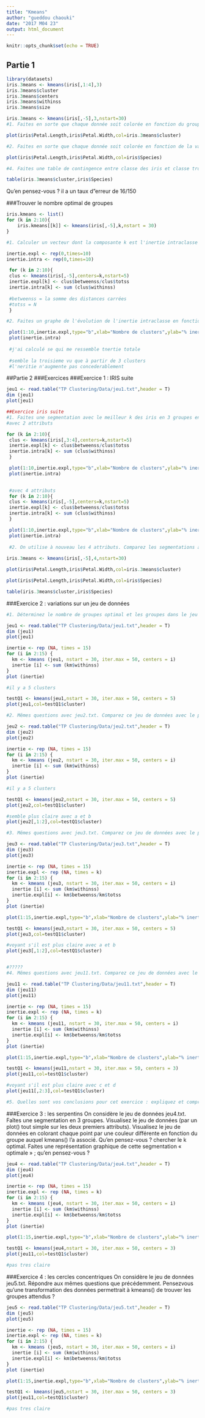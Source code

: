 ```yaml
---
title: "Kmeans"
author: "gueddou chaouki"
date: "2017 M04 23"
output: html_document
---
```


```r
knitr::opts_chunk$set(echo = TRUE)
```

## Partie 1

```r
library(datasets)
iris.3means <- kmeans(iris[,1:4],3)
iris.3means$cluster
iris.3means$centers
iris.3means$withinss
iris.3means$size

iris.3means <- kmeans(iris[,-5],3,nstart=30)
#1. Faites en sorte que chaque donnée soit colorée en fonction du groupe dans lequel kmeans l'a placé.

plot(iris$Petal.Length,iris$Petal.Width,col=iris.3means$cluster)

#2. Faites en sorte que chaque donnée soit colorée en fonction de la valeur du cinquième attribut de IRIS (l'espèce).

plot(iris$Petal.Length,iris$Petal.Width,col=iris$Species)

#4. Faites une table de contingence entre classe des iris et classe trouvée par kmeans() (matrice de confusion).

table(iris.3means$cluster,iris$Species)
```
Qu'en pensez-vous ?
il a un taux d"erreur de 16/150

###Trouver le nombre optimal de groupes

```r
iris.kmeans <- list()
for (k in 2:10){
    iris.kmeans[[k]] <- kmeans(iris[,-5],k,nstart = 30)
}

#1. Calculer un vecteur dont la composante k est l'inertie intraclasse de la segmentation correspondante.

inertie.expl <- rep(0,times=10)
inertie.intra <- rep(0,times=10)

 for (k in 2:10){
 clus <- kmeans(iris[,-5],centers=k,nstart=5)
 inertie.expl[k] <- clus$betweenss/clus$totss
 inertie.intra[k] <- sum (clus$withinss)
 
 #betweenss = la somme des distances carrées
 #totss = N
 }

#2. Faites un graphe de l'évolution de l'inertie intraclasse en fonction de k.

 plot(1:10,inertie.expl,type="b",xlab="Nombre de clusters",ylab="% inertie expliquée")
 plot(inertie.intra)
 
 #j'ai calculé se qui me ressemble tnertie totale 
 
 #semble la troisieme vu que à partir de 3 clusters 
 #l'neritie n'augmente pas concederablement
```

##Partie 2
###Exercices
###Exercice 1 : IRIS suite
```r
jeu1 <- read.table("TP Clustering/Data/jeu1.txt",header = T)
dim (jeu1)
plot(jeu1)

##Exercice iris suite
#1. Faites une segmentation avec le meilleur k des iris en 3 groupes en utilisant uniquement les attributs longueur et largeur des pétales. Le résultat est-il le même qu'en utilisant les 4 attributs ?
#avec 2 attributs

for (k in 2:10){
 clus <- kmeans(iris[,3:4],centers=k,nstart=5)
 inertie.expl[k] <- clus$betweenss/clus$totss
 inertie.intra[k] <- sum (clus$withinss)
 }

 plot(1:10,inertie.expl,type="b",xlab="Nombre de clusters",ylab="% inertie expliquée")
 plot(inertie.intra)
 

 #avec 4 attributs
 for (k in 2:10){
 clus <- kmeans(iris[,-5],centers=k,nstart=5)
 inertie.expl[k] <- clus$betweenss/clus$totss
 inertie.intra[k] <- sum (clus$withinss)
 }

 plot(1:10,inertie.expl,type="b",xlab="Nombre de clusters",ylab="% inertie expliquée")
 plot(inertie.intra)
 
 #2. On utilise à nouveau les 4 attributs. Comparez les segmentations à 3 et à 4 groupes obtenues par les k-moyennes : visuellement en utilisant un graphe comme plus haut, et via leur matrice de confusion.
 
iris.3means <- kmeans(iris[,-5],4,nstart=30)

plot(iris$Petal.Length,iris$Petal.Width,col=iris.3means$cluster)

plot(iris$Petal.Length,iris$Petal.Width,col=iris$Species)

table(iris.3means$cluster,iris$Species)

```

###Exercice 2 : variations sur un jeu de données
```r
#1. Déterminez le nombre de groupes optimal et les groupes dans le jeu de données jeu1.txt. Visualisez la segmentation optimale avec des couleurs.

jeu1 <- read.table("TP Clustering/Data/jeu1.txt",header = T)
dim (jeu1)
plot(jeu1)

inertie <- rep (NA, times = 15)
for (i in 2:15) {
  km <- kmeans (jeu1, nstart = 30, iter.max = 50, centers = i)
  inertie [i] <- sum (km$withinss)
}
plot (inertie)

#il y a 5 clusters

testQ1 <- kmeans(jeu1,nstart = 30, iter.max = 50, centers = 5)
plot(jeu1,col=testQ1$cluster)

#2. Mêmes questions avec jeu2.txt. Comparez ce jeu de données avec le précédent. Visualisez la projection sur les deux premiers attributs de la segmentation optimale avec des couleurs.

jeu2 <- read.table("TP Clustering/Data/jeu2.txt",header = T)
dim (jeu2)
plot(jeu2)

inertie <- rep (NA, times = 15)
for (i in 2:15) {
  km <- kmeans (jeu2, nstart = 30, iter.max = 50, centers = i)
  inertie [i] <- sum (km$withinss)
}
plot (inertie)

#il y a 5 clusters

testQ1 <- kmeans(jeu2,nstart = 30, iter.max = 50, centers = 5)
plot(jeu2,col=testQ1$cluster)

#semble plus claire avec a et b
plot(jeu2[,1:2],col=testQ1$cluster)

#3. Mêmes questions avec jeu3.txt. Comparez ce jeu de données avec le précédent. Visualisez la projection sur les deux premiers attributs de la segmentation optimale avec des couleurs.

jeu3 <- read.table("TP Clustering/Data/jeu3.txt",header = T)
dim (jeu3)
plot(jeu3)

inertie <- rep (NA, times = 15)
inertie.expl <- rep (NA, times = k)
for (i in 2:15) {
  km <- kmeans (jeu3, nstart = 30, iter.max = 50, centers = i)
  inertie [i] <- sum (km$withinss)
  inertie.expl[i] <- km$betweenss/km$totss
}
plot (inertie)

plot(1:15,inertie.expl,type="b",xlab="Nombre de clusters",ylab="% inertie expliquée")

testQ1 <- kmeans(jeu3,nstart = 30, iter.max = 50, centers = 5)
plot(jeu3,col=testQ1$cluster)

#voyant s'il est plus claire avec a et b
plot(jeu3[,1:2],col=testQ1$cluster)


#?????
#4. Mêmes questions avec jeu11.txt. Comparez ce jeu de données avec le précédent. Visualisez la projection sur les deux premiers attributs de la segmentation optimale avec des couleurs.

jeu11 <- read.table("TP Clustering/Data/jeu11.txt",header = T)
dim (jeu11)
plot(jeu11)

inertie <- rep (NA, times = 15)
inertie.expl <- rep (NA, times = k)
for (i in 2:15) {
  km <- kmeans (jeu11, nstart = 30, iter.max = 50, centers = i)
  inertie [i] <- sum (km$withinss)
  inertie.expl[i] <- km$betweenss/km$totss
}
plot (inertie)

plot(1:15,inertie.expl,type="b",xlab="Nombre de clusters",ylab="% inertie expliquée")

testQ1 <- kmeans(jeu11,nstart = 30, iter.max = 50, centers = 3)
plot(jeu11,col=testQ1$cluster)

#voyant s'il est plus claire avec c et d
plot(jeu11[,2:3],col=testQ1$cluster)

#5. Quelles sont vos conclusions pour cet exercice : expliquez et comprendre les différences de résultats obtenus pour ces différentes variations autour d'un même jeu de données. ?
```

###Exercice 3 : les serpentins
On considère le jeu de données jeu4.txt. Faîtes une segmentation en 3 groupes. Visualisez le jeu de
données (par un plot() tout simple sur les deux premiers attributs). Visualisez le jeu de données en
colorant chaque point par une couleur différente en fonction du groupe auquel kmeans() l'a associé.
Qu'en pensez-vous ? chercher le k optimal. Faites une représentation graphique de cette segmentation
« optimale » ; qu'en pensez-vous ?

```r
jeu4 <- read.table("TP Clustering/Data/jeu4.txt",header = T)
dim (jeu4)
plot(jeu4)

inertie <- rep (NA, times = 15)
inertie.expl <- rep (NA, times = k)
for (i in 2:15) {
  km <- kmeans (jeu4, nstart = 30, iter.max = 50, centers = i)
  inertie [i] <- sum (km$withinss)
  inertie.expl[i] <- km$betweenss/km$totss
}
plot (inertie)

plot(1:15,inertie.expl,type="b",xlab="Nombre de clusters",ylab="% inertie expliquée")

testQ1 <- kmeans(jeu4,nstart = 30, iter.max = 50, centers = 3)
plot(jeu11,col=testQ1$cluster)

#pas tres claire

```
###Exercice 4 : les cercles concentriques
On considère le jeu de données jeu5.txt. Répondre aux mêmes questions que précédemment. Pensezvous
qu'une transformation des données permettrait à kmeans() de trouver les groupes attendus ?


```r
jeu5 <- read.table("TP Clustering/Data/jeu5.txt",header = T)
dim (jeu5)
plot(jeu5)

inertie <- rep (NA, times = 15)
inertie.expl <- rep (NA, times = k)
for (i in 2:15) {
  km <- kmeans (jeu5, nstart = 30, iter.max = 50, centers = i)
  inertie [i] <- sum (km$withinss)
  inertie.expl[i] <- km$betweenss/km$totss
}
plot (inertie)

plot(1:15,inertie.expl,type="b",xlab="Nombre de clusters",ylab="% inertie expliquée")

testQ1 <- kmeans(jeu5,nstart = 30, iter.max = 50, centers = 3)
plot(jeu11,col=testQ1$cluster)

#pas tres claire

```
